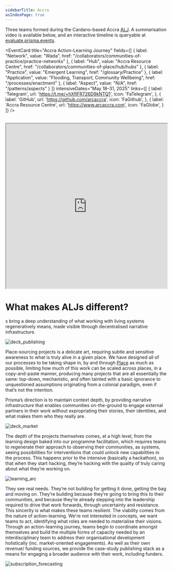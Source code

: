 ```yaml
---
sidebarTitle: Accra
asIndexPage: true
---
```


Three teams formed during the Cardano-based Accra [ALJ](/patterns/action-learning%20journeys). A summarisation video is available below, and an interactive timeline is queryable at [evaluate.prisma.events](https://evaluate.prisma.events).

<EventCard
  title="Accra Action-Learning Journey"
  fields={[
    { label: "Network", value: "Wada", href: "/collaborators/communities-of-practice/practice-networks" },
    { label: "Hub", value: "Accra Resource Centre", href: "/collaborators/communities-of-place/hub/hubs" },
    { label: "Practice", value: "Emergent Learning", href: "/glossary/Practice" },
    { label: "Application", value: "Flooding, Transport, Community Wellbeing", href: "/processes/enactment" },
    { label: "Aspect", value: "N/A", href: "/patterns/aspects" }
  ]}
  intensiveDates="May 18–31, 2025"
  links={[
    {
        label: 'Telegram',
        url: 'https://t.me/+hXflFR726D9kNTQ1',
        icon: 'FaTelegram',
    },
    {
        label: 'GitHub',
        url: 'https://github.com/arcaccra',
        icon: 'FaGithub',
    },
    {
        label: 'Accra Resource Centre',
        url: 'https://www.arcaccra.com',
        icon: 'FaGlobe',
    }
  ]}
/>

<br/>

<iframe width="100%" height="515" src="https://www.youtube.com/embed/_mNMS114Kss?si=7t94A8XITeVYueMT" title="YouTube video player" allow="accelerometer; autoplay; clipboard-write; encrypted-media; gyroscope; picture-in-picture; web-share" referrerPolicy="strict-origin-when-cross-origin" allowFullScreen></iframe>

<br/>

# What makes ALJs different? 

<FeatureText text="ALJ" className="text-lg cursor-pointer" href="/patterns/action-learning%20journeys" />s bring a deep understanding of what working with living systems regeneratively means, made visible through decentralised narrative infrastructure. 

![deck_publishing](/deck_publishing.png)

Place-sourcing projects is a delicate art, requiring subtle and sensitive awareness to what is truly alive in a given place. We have designed all of our processes to be taking shape in, by and through [Place](/glossary/Place) as much as possible, limiting how much of this work can be scaled across places, in a copy-and-paste manner, producing many projects that are all essentially the same: top-down, mechanistic, and often tainted with a basic ignorance to unquestioned assumptions originating from a colonial paradigm, even if that’s not the intention.

Prisma’s direction is to maintain context depth, by providing narrative infrastructure that enables communities on-the-ground to engage external partners in their work without expropriating their stories, their identities, and what makes them who they really are. 

![deck_market](/deck_market.png)

The depth of the projects themselves comes, at a high level, from the learning design baked into our programme facilitation, which requires teams to regenerate their approach to observing their communities, as systems, seeing possibilities for interventions that could unlock new capabilities in the process. This happens prior to the intensive (basically a hackathon), so that when they start hacking, they’re hacking with the quality of truly caring about what they’re working on. 

![learning_arc](/learning-arcs-w-iteration.png)

They see real needs. They’re not building for getting it done, getting the bag and moving on. They’re building because they’re going to bring this to their communities, and because they’re already stepping into the leadership required to drive that work forwards, through uncertainty and resistance. This sincerity is what makes these teams resilient. The viability comes from the nature of action-learning. We're not interested in concepts, we want teams to act, identifying what roles are needed to materialise their visions. Through an action-learning journey, teams begin to coordinate amongst themselves and build the multiple forms of capacity needed by an interdisciplinary team to address their organisational development holistically (inc. market-oriented engagements). As well as their own revenue/ funding sources, we provide the case-study publishing stack as a means for engaging a broader audience with their work, including funders. 

![subscription_forecasting](/deck_subscription_forecasting.png)
